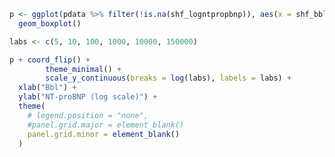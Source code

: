 ```r

p <- ggplot(pdata %>% filter(!is.na(shf_logntpropbnp)), aes(x = shf_bbl, y = shf_logntpropbnp)) + 
  geom_boxplot()

labs <- c(5, 10, 100, 1000, 10000, 150000)

p + coord_flip() + 
        theme_minimal() +
        scale_y_continuous(breaks = log(labs), labels = labs) +
  xlab("Bbl") +
  ylab("NT-proBNP (log scale)") +          
  theme(
    # legend.position = "none",
    #panel.grid.major = element_blank()
    panel.grid.minor = element_blank()
  )
```
